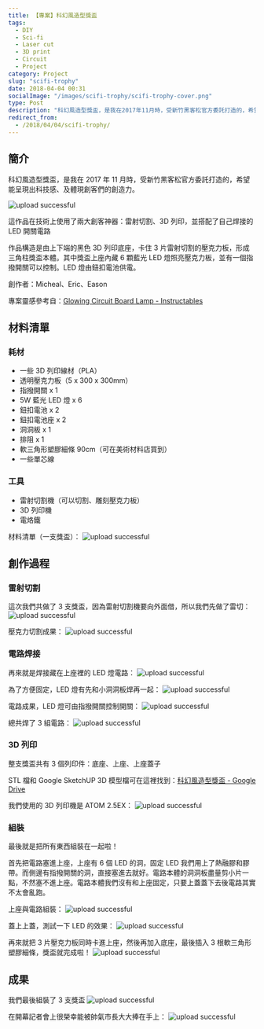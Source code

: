 ```yaml
---
title: 【專案】科幻風造型獎盃
tags:
  - DIY
  - Sci-fi
  - Laser cut
  - 3D print
  - Circuit
  - Project
category: Project
slug: "scifi-trophy"
date: 2018-04-04 00:31
socialImage: "/images/scifi-trophy/scifi-trophy-cover.png"
type: Post
description: "科幻風造型獎盃，是我在2017年11月時，受新竹黑客松官方委託打造的，希望能呈現出科技感、及體現創客們的創造力。"
redirect_from:
  - /2018/04/04/scifi-trophy/
---
```


## 簡介

科幻風造型獎盃，是我在 2017 年 11 月時，受新竹黑客松官方委託打造的，希望能呈現出科技感、及體現創客們的創造力。

![upload successful](/images/scifi-trophy/pasted-14.png)

這作品在技術上使用了兩大創客神器：雷射切割、3D 列印，並搭配了自己焊接的 LED 開關電路

作品構造是由上下端的黑色 3D 列印底座，卡住 3 片雷射切割的壓克力板，形成三角柱獎盃本體。其中獎盃上座內藏 6 顆藍光 LED 燈照亮壓克力板，並有一個指撥開關可以控制。LED 燈由鈕扣電池供電。

創作者：Micheal、Eric、Eason

專案靈感參考自：[Glowing Circuit Board Lamp - Instructables](http://www.instructables.com/id/Glowing-Circuit-Board-Lamp/)

## 材料清單

### 耗材

- 一些 3D 列印線材（PLA）
- 透明壓克力板（5 x 300 x 300mm）
- 指撥開關 x 1
- 5W 藍光 LED 燈 x 6
- 鈕扣電池 x 2
- 鈕扣電池座 x 2
- 洞洞板 x 1
- 排阻 x 1
- 軟三角形塑膠細條 90cm（可在美術材料店買到）
- 一些單芯線

### 工具

- 雷射切割機（可以切割、雕刻壓克力板）
- 3D 列印機
- 電烙鐵

材料清單（一支獎盃）：
![upload successful](/images/scifi-trophy/pasted-17.png)

## 創作過程

### 雷射切割

這次我們共做了 3 支獎盃，因為雷射切割機要向外面借，所以我們先做了雷切：
![upload successful](/images/scifi-trophy/pasted-15.png)

壓克力切割成果：
![upload successful](/images/scifi-trophy/pasted-16.png)

### 電路焊接

再來就是焊接藏在上座裡的 LED 燈電路：
![upload successful](/images/scifi-trophy/pasted-24.png)

為了方便固定，LED 燈有先和小洞洞板焊再一起：
![upload successful](/images/scifi-trophy/pasted-25.png)

電路成果，LED 燈可由指撥開關控制開關：
![upload successful](/images/scifi-trophy/pasted-23.png)

總共焊了 3 組電路：
![upload successful](/images/scifi-trophy/pasted-18.png)

### 3D 列印

整支獎盃共有 3 個列印件：底座、上座、上座蓋子

STL 檔和 Google SketchUP 3D 模型檔可在這裡找到：[科幻風造型獎盃 - Google Drive](https://drive.google.com/drive/folders/1wmYeWA4NinNiQnf_CmQVK8n1ta7GiVrh?usp=sharing)

我們使用的 3D 列印機是 ATOM 2.5EX：
![upload successful](/images/scifi-trophy/pasted-26.png)

### 組裝

最後就是把所有東西組裝在一起啦！

首先把電路塞進上座，上座有 6 個 LED 的洞，固定 LED 我們用上了熱融膠和膠帶。而側邊有指撥開關的洞，直接塞進去就好。電路本體的洞洞板盡量剪小片一點，不然塞不進上座。電路本體我們沒有和上座固定，只要上蓋蓋下去後電路其實不太會亂跑。

上座與電路組裝：
![upload successful](/images/scifi-trophy/pasted-19.png)

蓋上上蓋，測試一下 LED 的效果：
![upload successful](/images/scifi-trophy/pasted-20.png)

再來就把 3 片壓克力板同時卡進上座，然後再加入底座，最後插入 3 根軟三角形塑膠細條，獎盃就完成啦！
![upload successful](/images/scifi-trophy/pasted-27.png)

## 成果

我們最後組裝了 3 支獎盃
![upload successful](/images/scifi-trophy/pasted-22.png)

在開幕記者會上很榮幸能被帥氣市長大大捧在手上：
![upload successful](/images/scifi-trophy/pasted-21.png)
